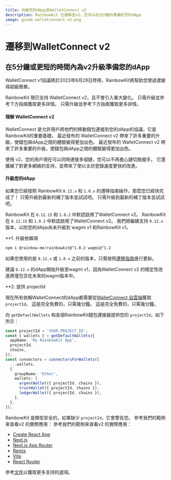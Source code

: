 ```yaml
---
title: 升級您的dApp至WalletConnect v2
description: RainbowKit 已遷移至v2，您可以在5分鐘內準備好您的dApp
image: guide-walletconnect-v2.png
---
```


# 遷移到WalletConnect v2

## 在5分鐘或更短的時間內為v2升級準備您的dApp

WalletConnect v1協議將於2023年6月28日停用，RainbowKit將幫助您使過渡變得超級簡單。

RainbowKit 現已支持 WalletConnect v2，且不會引入重大變化。 只需升級並參考下方指南獲取更多詳情。 只需升級並參考下方指南獲取更多詳情。

#### 理解 WalletConnect v2

WalletConnect 是允許用戶將他們的移動錢包連接到您的dApp的協議，它是RainbowKit的重要基礎。 最近發布的 WalletConnect v2 帶來了許多重要的升級，使錢包與dApp之間的體驗變得更加出色。 最近發布的 WalletConnect v2 帶來了許多重要的升級，使錢包與dApp之間的體驗變得更加出色。

使用 v2，您的用戶現在可以同時連接多個鏈，您可以不再擔心鏈切換握手。 它還擴展了對更多網絡的支持，並帶來了使以太坊登錄速度更快的改進。

#### 升級您的dApp

如果您已經按照 RainbowKit `0.12.x` 和 `1.0.x` 的遷移指南操作，那麼您已經快完成了！ 只需升級到最新的補丁版本並試試吧。 只需升級到最新的補丁版本並試試吧。

RainbowKit 在 `0.12.15` 和 `1.0.2` 中默認啟用了WalletConnect v2。 RainbowKit 在 `0.12.15` 和 `1.0.2` 中默認啟用了WalletConnect v2。 我們將繼續支持 `0.12.x` 版本，以防您的dApp尚未升級到 wagmi v1 和RainbowKit v1。

\*\*1. 升級依賴項

```bash
npm i @rainbow-me/rainbowkit@^1.0.2 wagmi@^1.2
```

如果您使用的是 `0.12.x` 或 `1.0.x` 之前的版本，只需按照[遷移指南](/docs/migration-guide)進行更新。

建議 `0.12.x` 的dApp開始升級至wagmi v1，因為WalletConnect v2 的穩定性改進將僅包含在未來的wagmi版本中。

\*\*2. 提供 projectId

現在所有依賴WalletConnect的dApp都需要從[WalletConnect 自雲端](https://cloud.walletconnect.com/)獲取 `projectId`。 這是完全免費的，只需幾分鐘。 這是完全免費的，只需幾分鐘。

向 `getDefaultWallets` 和各個RainbowKit錢包連接器提供您的 `projectId`，如下所示：

```ts
const projectId = 'YOUR_PROJECT_ID';
const { wallets } = getDefaultWallets({
  appName: 'My RainbowKit App',
  projectId,
  chains,
});
const connectors = connectorsForWallets([
  ...wallets,
  {
    groupName: 'Other',
    wallets: [
      argentWallet({ projectId, chains }),
      trustWallet({ projectId, chains }),
      ledgerWallet({ projectId, chains }),
    ],
  },
]);
```

RainbowKit 是類型安全的，如果缺少 `projectId`，它會警告您。 參考我們的範例來查看v2 的實際應用： 參考我們的範例來查看v2 的實際應用：

- [Create React App](https://codesandbox.io/p/sandbox/github/rainbow-me/rainbowkit/tree/main/examples/with-create-react-app)
- [Next.js](https://codesandbox.io/p/sandbox/github/rainbow-me/rainbowkit/tree/main/examples/with-next)
- [Next.js App Router](https://codesandbox.io/p/sandbox/github/rainbow-me/rainbowkit/tree/main/examples/with-next-app)
- [Remix](https://codesandbox.io/p/sandbox/github/rainbow-me/rainbowkit/tree/main/examples/with-remix)
- [Vite](https://codesandbox.io/p/sandbox/github/rainbow-me/rainbowkit/tree/main/examples/with-vite)
- [React Router](https://codesandbox.io/p/sandbox/github/rainbow-me/rainbowkit/tree/main/examples/with-react-router)

參考[文件](https://www.rainbowkit.com/docs/custom-wallet-list#walletconnect)以獲取更多支持的選項。
